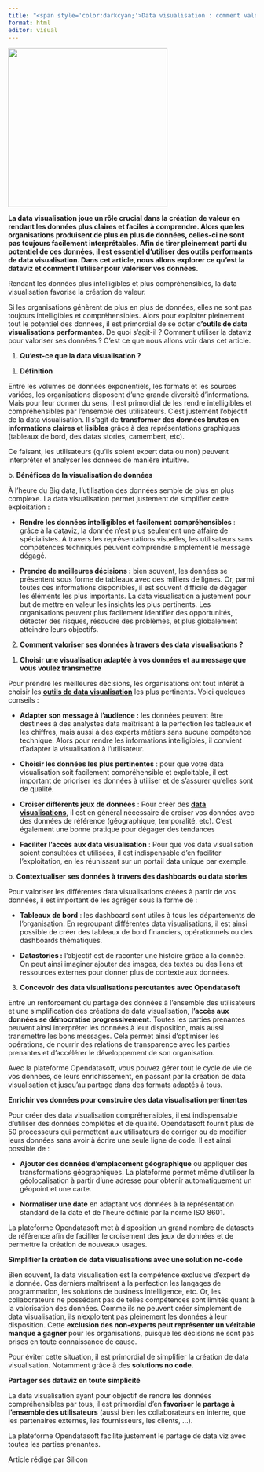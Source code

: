 ```yaml
---
title: "<span style='color:darkcyan;'>Data visualisation : comment valoriser au mieux ses données ?</span>"
format: html
editor: visual
---
```


![](/Images/article_7.jpg){fig-align="center" width="324"}

**La data visualisation joue un rôle crucial dans la création de valeur en rendant les données plus claires et faciles à comprendre. Alors que les organisations produisent de plus en plus de données, celles-ci ne sont pas toujours facilement interprétables. Afin de tirer pleinement parti du potentiel de ces données, il est essentiel d'utiliser des outils performants de data visualisation. Dans cet article, nous allons explorer ce qu'est la dataviz et comment l'utiliser pour valoriser vos données.**

Rendant les données plus intelligibles et plus compréhensibles, la data visualisation favorise la création de valeur. 

Si les organisations génèrent de plus en plus de données, elles ne sont pas toujours intelligibles et compréhensibles. Alors pour exploiter pleinement tout le potentiel des données, il est primordial de se doter d**'outils de data visualisations performantes**. De quoi s'agit-il ? Comment utiliser la dataviz pour valoriser ses données ? C'est ce que nous allons voir dans cet article. 

1.  **Qu'est-ce que la data visualisation ?**

<!-- -->

1.  **Définition**

Entre les volumes de données exponentiels, les formats et les sources variées, les organisations disposent d'une grande diversité d'informations. Mais pour leur donner du sens, il est primordial de les rendre intelligibles et compréhensibles par l'ensemble des utilisateurs. C'est justement l'objectif de la data visualisation. Il s'agit de **transformer des données brutes en informations claires et lisibles** grâce à des représentations graphiques (tableaux de bord, des datas stories, camembert, etc). 

Ce faisant, les utilisateurs (qu'ils soient expert data ou non) peuvent interpréter et analyser les données de manière intuitive. 

b\. **Bénéfices de la visualisation de données**

À l'heure du Big data, l'utilisation des données semble de plus en plus complexe. La data visualisation permet justement de simplifier cette exploitation :

-   **Rendre les données intelligibles et facilement compréhensibles** : grâce à la dataviz, la donnée n'est plus seulement une affaire de spécialistes. À travers les représentations visuelles, les utilisateurs sans compétences techniques peuvent comprendre simplement le message dégagé. 

-   **Prendre de meilleures décisions :** bien souvent, les données se présentent sous forme de tableaux avec des milliers de lignes. Or, parmi toutes ces informations disponibles, il est souvent difficile de dégager les éléments les plus importants. La data visualisation a justement pour but de mettre en valeur les insights les plus pertinents. Les organisations peuvent plus facilement identifier des opportunités, détecter des risques, résoudre des problèmes, et plus globalement atteindre leurs objectifs. 

2.  **Comment valoriser ses données à travers des data visualisations ?**

<!-- -->

1.  **Choisir une visualisation adaptée à vos données et au message que vous voulez transmettre**

Pour prendre les meilleures décisions, les organisations ont tout intérêt à choisir les [**outils de data visualisation**](https://www.opendatasoft.com/fr/visualisez-vos-donnees/) les plus pertinents. Voici quelques conseils : 

-   **Adapter son message à l'audience :** les données peuvent être destinées à des analystes data maîtrisant à la perfection les tableaux et les chiffres, mais aussi à des experts métiers sans aucune compétence technique. Alors pour rendre les informations intelligibles, il convient d'adapter la visualisation à l'utilisateur. 

-   **Choisir les données les plus pertinentes** : pour que votre data visualisation soit facilement compréhensible et exploitable, il est important de prioriser les données à utiliser et de s'assurer qu'elles sont de qualité. 

-   **Croiser différents jeux de données** : Pour créer des [**data visualisations**](https://www.opendatasoft.com/fr/blog/dashboards-datastories-maps-quelles-data-visualisations-choisir/), il est en général nécessaire de croiser vos données avec des données de référence (géographique, temporalité, etc). C'est également une bonne pratique pour dégager des tendances

-   **Faciliter l'accès aux data visualisation** : Pour que vos data visualisation soient consultées et utilisées, il est indispensable d'en faciliter l'exploitation, en les réunissant sur un portail data unique par exemple. 

b\. **Contextualiser ses données à travers des dashboards ou data stories**

Pour valoriser les différentes data visualisations créées à partir de vos données, il est important de les agréger sous la forme de : 

-   **Tableaux de bord** : les dashboard sont utiles à tous les départements de l'organisation. En regroupant différentes data visualisations, il est ainsi possible de créer des tableaux de bord financiers, opérationnels ou des dashboards thématiques. 

-   **Datastories :** l'objectif est de raconter une histoire grâce à la donnée. On peut ainsi imaginer ajouter des images, des textes ou des liens et ressources externes pour donner plus de contexte aux données. 

3.  **Concevoir des data visualisations percutantes avec Opendatasoft**

Entre un renforcement du partage des données à l'ensemble des utilisateurs et une simplification des créations de data visualisation, **l'accès aux données se démocratise progressivement**. Toutes les parties prenantes peuvent ainsi interpréter les données à leur disposition, mais aussi transmettre les bons messages. Cela permet ainsi d'optimiser les opérations, de nourrir des relations de transparence avec les parties prenantes et d'accélérer le développement de son organisation.

Avec la plateforme Opendatasoft, vous pouvez gérer tout le cycle de vie de vos données, de leurs enrichissement, en passant par la création de data visualisation et jusqu'au partage dans des formats adaptés à tous. 

**Enrichir vos données pour construire des data visualisation pertinentes**

Pour créer des data visualisation compréhensibles, il est indispensable d'utiliser des données complètes et de qualité. Opendatasoft fournit plus de 50 processeurs qui permettent aux utilisateurs de corriger ou de modifier leurs données sans avoir à écrire une seule ligne de code. Il est ainsi possible de : 

-   **Ajouter des données d'emplacement géographique** ou appliquer des transformations géographiques. La plateforme permet même d'utiliser la géolocalisation à partir d'une adresse pour obtenir automatiquement un géopoint et une carte.

-   **Normaliser une date** en adaptant vos données à la représentation standard de la date et de l'heure définie par la norme ISO 8601.

La plateforme Opendatasoft met à disposition un grand nombre de datasets de référence afin de faciliter le croisement des jeux de données et de permettre la création de nouveaux usages. 

**Simplifier la création de data visualisations avec une solution no-code**

Bien souvent, la data visualisation est la compétence exclusive d'expert de la donnée. Ces derniers maîtrisent à la perfection les langages de programmation, les solutions de business intelligence, etc. Or, les collaborateurs ne possédant pas de telles compétences sont limités quant à la valorisation des données. Comme ils ne peuvent créer simplement de data visualisation, ils n'exploitent pas pleinement les données à leur disposition. Cette **exclusion des non-experts peut représenter un véritable manque à gagner** pour les organisations, puisque les décisions ne sont pas prises en toute connaissance de cause. 

Pour éviter cette situation, il est primordial de simplifier la création de data visualisation. Notamment grâce à des **solutions no code.**

**Partager ses dataviz en toute simplicité**

La data visualisation ayant pour objectif de rendre les données compréhensibles par tous, il est primordial d'en **favoriser le partage à l'ensemble des utilisateurs** (aussi bien les collaborateurs en interne, que les partenaires externes, les fournisseurs, les clients, ...). 

La plateforme Opendatasoft facilite justement le partage de data viz avec toutes les parties prenantes.

Article rédigé par Silicon
